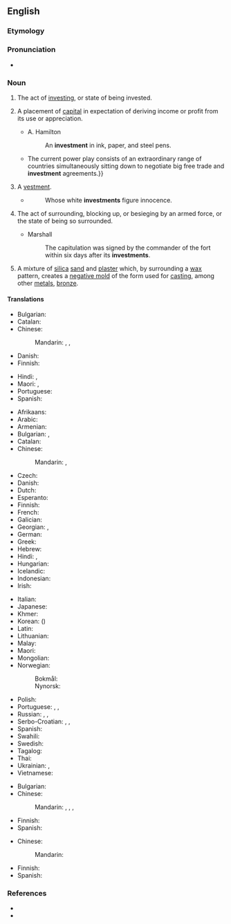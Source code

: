 ==English==
{{wikipedia}}

===Etymology===
{{PIE root|en|wes}}
{{suffix|en|invest|ment}}

===Pronunciation===
* {{audio|en-us-investment.ogg|Audio (US)|lang=en}}

===Noun===
{{en-noun|~}}

# The act of [[invest]]ing, or state of being invested.
# {{lb|en|finance}} A placement of [[capital]] in expectation of deriving income or profit from its use or appreciation.
#: {{ant|en|divestment}}
#* {{rfdate|en|and other bibliographic particulars}} A. Hamilton
#*: An '''investment''' in ink, paper, and steel pens.
#* {{quote-journal|lang=en|date=2013-07-19|author={{w|Timothy Garton Ash}}| volume=189| issue=6| page=18| magazine={{w|The Guardian Weekly}}| title=[http://www.theguardian.com/commentisfree/2013/jul/10/geopolitics-transatlantic-trade-deal Where Dr Pangloss meets Machiavelli]| passage=Hidden behind thickets of acronyms and gorse bushes of detail, a new great game is under way across the globe.{{...}}The current power play consists of an extraordinary range of countries simultaneously sitting down to negotiate big free trade and '''investment''' agreements.}}
# {{lb|en|obsolete}} A [[vestment]].
#* {{w|William Shakespeare}}
#*: Whose white '''investments''' figure innocence.
# {{lb|en|military}} The act of surrounding, blocking up, or besieging by an armed force, or the state of being so surrounded.
#* {{rfdate|en|and other bibliographic particulars}} Marshall
#*: The capitulation was signed by the commander of the fort within six days after its '''investments'''.
# A mixture of [[silica]] [[sand]] and [[plaster]] which, by surrounding a [[wax]] pattern, creates a [[negative mold]] of the form used for [[casting]], among other [[metal]]s, [[bronze]].

====Translations====
{{trans-top|act of investing}}
* Bulgarian: {{t+|bg|инвестиране|n}}
* Catalan: {{t+|ca|inversió|f}}
* Chinese:
*: Mandarin: {{t+|cmn|投入|tr=tóurù}}, {{t+|cmn|投資}}, {{t+|cmn|投资|tr=tóuzī}}
* Danish: {{t-needed|da}}
* Finnish: {{t+|fi|sijoittaminen}}
{{trans-mid}}
* Hindi: {{t+|hi|निवेश|m}}, {{t|hi|विनिधान|m}}
* Maori: {{t|mi|whakangaonga}}, {{t|mi|whakangaonga moni}}
* Portuguese: {{t-needed|pt}}
* Spanish: {{t+|es|inversión|f}}
{{trans-bottom}}

{{trans-top|placement of capital in expectation of deriving income or profit from its use}}
* Afrikaans: {{t|af|belegging}}
* Arabic: {{t|ar|اِسْتِثْمَار|m}}
* Armenian: {{t+|hy|ներդրում}}
* Bulgarian: {{t+|bg|вложение|n}}, {{t+|bg|инвестиция|f}}
* Catalan: {{t+|ca|inversió|f}}
* Chinese:
*: Mandarin: {{t+|cmn|投資|sc=Hani}}, {{t+|cmn|投资|tr=tóuzī|sc=Hani}}
* Czech: {{t+|cs|investice|f}}
* Danish: {{t-needed|da}}
* Dutch: {{t+|nl|investering}}
* Esperanto: {{t-needed|eo}}
* Finnish: {{t+|fi|sijoitus}}
* French: {{t+|fr|investissement}}
* Galician: {{t+|gl|investimento|m}}
* Georgian: {{t|ka|შენატანი}}, {{t|ka|ინვესტიცია}}
* German: {{t+|de|Investition|f}}
* Greek: {{t+|el|επένδυση|f}}
* Hebrew: {{t+|he|השקעה|f|tr=hashkaa}}
* Hindi: {{t+|hi|निवेश|m}}, {{t|hi|विनिधान|m}}
* Hungarian: {{t+|hu|befektetés}}
* Icelandic: {{t|is|fjárfesting|f}}
* Indonesian: {{t+|id|investasi}}
* Irish: {{t|ga|fuilleamh|m}}
{{trans-mid}}
* Italian: {{t+|it|investimento|m}}
* Japanese: {{t+|ja|投資|tr=とうし, tōshi}}
* Khmer: {{t-needed|km}}
* Korean: {{t+|ko|투자}} ({{t+|ko|投資|sc=Hani}})
* Latin: {{t|la|collocātiō|f}}
* Lithuanian: {{t|lt|investicija|f}}
* Malay: {{t|ms|pelaburan}}
* Maori: {{t|mi|whakangaonga}}
* Mongolian: {{t-needed|mn}}
* Norwegian:
*: Bokmål: {{t|nb|investering|m|f}}
*: Nynorsk: {{t|nn|investering|f}}
* Polish: {{t+|pl|inwestycja|f}}
* Portuguese: {{t+|pt|investimento|m|alt=investimento}}, {{t|pt|investimentos|m-p}}, {{t+|pt|aposta|f}}
* Russian: {{t+|ru|инвести́ция|f}}, {{t+|ru|вклад|m}}, {{t+|ru|капиталовложе́ние|n}}
* Serbo-Croatian: {{t+|sh|ulaganje|n}}, {{t+|sh|investicija|f}}, {{t+|sh|plasman|m}}
* Spanish: {{t+|es|inversión|f}}
* Swahili: {{t+|sw|uwekezaji}}
* Swedish: {{t+|sv|investering}}
* Tagalog: {{t|tl|pamumuhunan}}
* Thai: {{t|th|การลงทุน}}
* Ukrainian: {{t+|uk|інвести́ція}}, {{t+|uk|вне́сок}}
* Vietnamese: {{t|vi|đầu tư|alt=sự đầu tư}}
{{trans-bottom}}

{{trans-see|vestment}}

{{trans-top|act of surrounding}}
* Bulgarian: {{t+|bg|обсада|f}}
* Chinese:
*: Mandarin: {{t+|cmn|包圍}}, {{t+|cmn|包围|tr=bāowéi}}, {{t+|cmn|封鎖}}, {{t+|cmn|封锁|tr=fēngsuǒ}}
{{trans-mid}}
* Finnish: {{t+|fi|piiritys}}
* Spanish: {{t+|es|cerco|m}}
{{trans-bottom}}

{{trans-top|mixture of silica sand and plaster}}
* Chinese:
*: Mandarin: {{t|cmn|熔模|tr=róngmó}}
{{trans-mid}}
* Finnish: {{t+|fi|keerna}}
* Spanish: {{t-needed|es}}
{{trans-bottom}}

===References===
* {{R:OneLook}}
* {{R:Century 1911}}